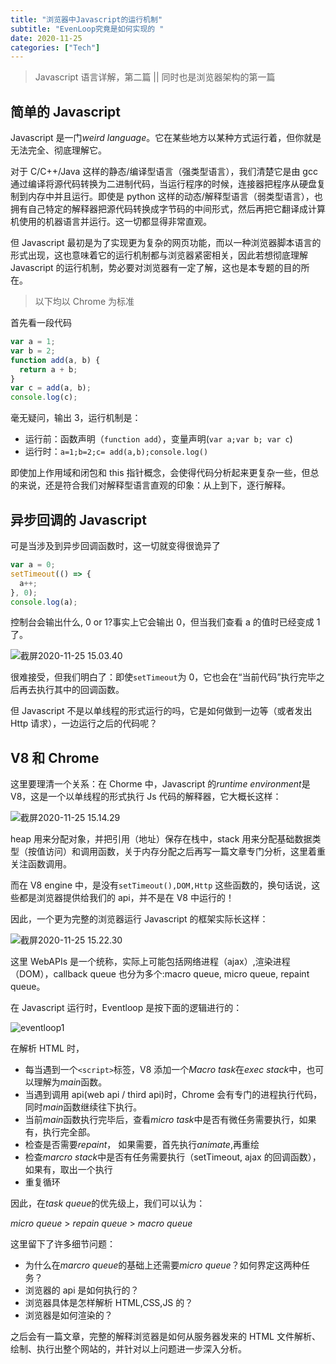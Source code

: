 ```yaml
---
title: "浏览器中Javascript的运行机制"
subtitle: "EvenLoop究竟是如何实现的 "
date: 2020-11-25
categories: ["Tech"]
---
```


> Javascript 语言详解，第二篇 || 同时也是浏览器架构的第一篇

## 简单的 Javascript

Javascript 是一门*weird language*。它在某些地方以某种方式运行着，但你就是无法完全、彻底理解它。

对于 C/C++/Java 这样的静态/编译型语言（强类型语言），我们清楚它是由 gcc 通过编译将源代码转换为二进制代码，当运行程序的时候，连接器把程序从硬盘复制到内存中并且运行。即使是 python 这样的动态/解释型语言（弱类型语言），也拥有自己特定的解释器把源代码转换成字节码的中间形式，然后再把它翻译成计算机使用的机器语言并运行。这一切都显得非常直观。

但 Javascript 最初是为了实现更为复杂的网页功能，而以一种浏览器脚本语言的形式出现，这也意味着它的运行机制都与浏览器紧密相关，因此若想彻底理解 Javascript 的运行机制，势必要对浏览器有一定了解，这也是本专题的目的所在。

> 以下均以 Chrome 为标准

首先看一段代码

```javascript
var a = 1;
var b = 2;
function add(a, b) {
  return a + b;
}
var c = add(a, b);
console.log(c);
```

毫无疑问，输出 3，运行机制是：

- 运行前：函数声明（`function add`），变量声明(`var a;var b; var c`)
- 运行时：`a=1;b=2;c= add(a,b);console.log()`

即使加上作用域和闭包和 this 指针概念，会使得代码分析起来更复杂一些，但总的来说，还是符合我们对解释型语言直观的印象：从上到下，逐行解释。

## 异步回调的 Javascript

可是当涉及到异步回调函数时，这一切就变得很诡异了

```javascript
var a = 0;
setTimeout(() => {
  a++;
}, 0);
console.log(a);
```

控制台会输出什么, 0 or 1?事实上它会输出 0，但当我们查看 a 的值时已经变成 1 了。

![截屏2020-11-25 15.03.40](https://gitee.com/Ryan-yang125/picture-bed/raw/master/upic/%E6%88%AA%E5%B1%8F2020-11-25%2015.03.407XlFiS.png)

很难接受，但我们明白了：即使`setTimeout`为 0，它也会在“当前代码”执行完毕之后再去执行其中的回调函数。

但 Javascript 不是以单线程的形式运行的吗，它是如何做到一边等（或者发出 Http 请求），一边运行之后的代码呢？

## V8 和 Chrome

这里要理清一个关系：在 Chorme 中，Javascript 的*runtime environment*是 V8，这是一个以单线程的形式执行 Js 代码的解释器，它大概长这样：

![截屏2020-11-25 15.14.29](https://gitee.com/Ryan-yang125/picture-bed/raw/master/upic/%E6%88%AA%E5%B1%8F2020-11-25%2015.14.29rJ5viq.png)

heap 用来分配对象，并把引用（地址）保存在栈中，stack 用来分配基础数据类型（按值访问）和调用函数，关于内存分配之后再写一篇文章专门分析，这里着重关注函数调用。

而在 V8 engine 中，是没有`setTimeout(),DOM,Http` 这些函数的，换句话说，这些都是浏览器提供给我们的 api，并不是在 V8 中运行的！

因此，一个更为完整的浏览器运行 Javascript 的框架实际长这样：

![截屏2020-11-25 15.22.30](https://gitee.com/Ryan-yang125/picture-bed/raw/master/upic/%E6%88%AA%E5%B1%8F2020-11-25%2015.22.30ZcQ2NZ.png)

这里 WebAPIs 是一个统称，实际上可能包括网络进程（ajax）,渲染进程（DOM），callback queue 也分为多个:macro queue, micro queue, repaint queue。

在 Javascript 运行时，Eventloop 是按下面的逻辑进行的：

![eventloop1](https://gitee.com/Ryan-yang125/picture-bed/raw/master/upic/eventloop1J4pHfS.png)

在解析 HTML 时，

- 每当遇到一个`<script>`标签，V8 添加一个*Macro task*在*exec stack*中，也可以理解为*main*函数。
- 当遇到调用 api(web api / third api)时，Chrome 会有专门的进程执行代码，同时*main*函数继续往下执行。
- 当前*main*函数执行完毕后，查看*micro task*中是否有微任务需要执行，如果有，执行完全部。
- 检查是否需要*repaint*， 如果需要，首先执行*animate*,再重绘
- 检查*marcro stack*中是否有任务需要执行（setTimeout, ajax 的回调函数），如果有，取出一个执行
- 重复循环

因此，在*task queue*的优先级上，我们可以认为：

_micro queue_ > _repain queue_ > _macro queue_

这里留下了许多细节问题：

- 为什么在*marcro queue*的基础上还需要*micro queue*？如何界定这两种任务？
- 浏览器的 api 是如何执行的？
- 浏览器具体是怎样解析 HTML,CSS,JS 的？
- 浏览器是如何渲染的？

之后会有一篇文章，完整的解释浏览器是如何从服务器发来的 HTML 文件解析、绘制、执行出整个网站的，并针对以上问题进一步深入分析。
